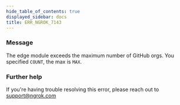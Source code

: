 ```yaml
---
hide_table_of_contents: true
displayed_sidebar: docs
title: ERR_NGROK_7143
---
```




### Message

The edge module exceeds the maximum number of GitHub orgs. You specified `COUNT`, the max is `MAX`.

<ErrorDetails error="err_ngrok_7143" />

### Further help

If you're having trouble resolving this error, please reach out to [support@ngrok.com](mailto:support@ngrok.com?subject=Help%20with%20ERR_NGROK_7143)
